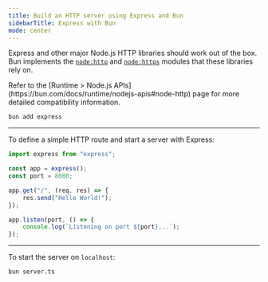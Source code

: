```yaml
---
title: Build an HTTP server using Express and Bun
sidebarTitle: Express with Bun
mode: center
---
```


Express and other major Node.js HTTP libraries should work out of the box. Bun implements the [`node:http`](https://nodejs.org/api/http.html) and [`node:https`](https://nodejs.org/api/https.html) modules that these libraries rely on.

<Note>
	Refer to the [Runtime > Node.js APIs](https://bun.com/docs/runtime/nodejs-apis#node-http) page for
	more detailed compatibility information.
</Note>

```sh terminal icon="terminal"
bun add express
```

---

To define a simple HTTP route and start a server with Express:

```ts server.ts icon="/icons/typescript.svg"
import express from "express";

const app = express();
const port = 8080;

app.get("/", (req, res) => {
	res.send("Hello World!");
});

app.listen(port, () => {
	console.log(`Listening on port ${port}...`);
});
```

---

To start the server on `localhost`:

```sh terminal icon="terminal"
bun server.ts
```
